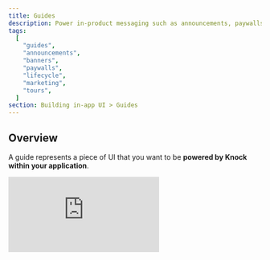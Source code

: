 ```yaml
---
title: Guides
description: Power in-product messaging such as announcements, paywalls, and banners using your own components.
tags:
  [
    "guides",
    "announcements",
    "banners",
    "paywalls",
    "lifecycle",
    "marketing",
    "tours",
  ]
section: Building in-app UI > Guides
---
```


## Overview

A guide represents a piece of UI that you want to be **powered by Knock within your application**.

<div style={{ position: "relative", paddingBottom: "56.25%", height: 0 }}>
  <iframe
    src="https://www.youtube.com/embed/lKYfB3FYMtk?si=VFbtG8BqXpa8m3PS"
    frameBorder="0"
    allowFullScreen
    style={{
      position: "absolute",
      top: 0,
      left: 0,
      width: "100%",
      height: "100%",
    }}
  />
</div>

You configure your guide in the Knock dashboard, including its **content**, its **targeting** rules (who can see it), and its **activation** rules (where in your product they can see it.)

You then use our API and client SDKs to render the **data** of a guide within your application.

Your engineering team owns the UI layer, and your content team owns the contents of the UI shown to users. Knock seamlessly powers this on your behalf, making it effortless to build powerful, managed UI components that anyone on your team can maintain.

## Use cases

- **Upgrade flows.** Show a guide to users on a `free` plan to display an upgrade button.
- **Outage banners.** Show a guides to all customers when there's upcoming maintenance for your product.
- **In-place feature announcements.** Ship static pieces of UI that prompt a user to learn more about new features.
- **Welcome modals.** Display a welcome modal to new users to help them get started with your product.

## Benefits

Using Knock guides to power your application UI gives you:

- **Native performance.** Guides render as first-class React, Vue, or Angular components instead of injected scripts. They add no runtime overhead and stay aligned with your design system.
- **Composable primitives for engineers.** The package ships components, hooks, low-level APIs, and socket infrastructure you can assemble into any in-product announcement, UI, or tour.
- **Self-service for product and marketing.** Content, targeting, and activation rules are edited entirely in the dashboard; no code or deploys required.
- **Built-in analytics and observability.** Delivery and engagement events are tracked automatically and can be forwarded to the analytics destinations you already use, whether that's a data warehouse, a third-party analytics service, or your own custom analytics platform.

## Relevant documentation

- [Creating guides](/in-app-ui/guides/create-guides). Learn how to create a guide in the Knock dashboard.
- [Ordering guides](/in-app-ui/guides/order-guides). Learn how to prioritize guides by ordering them in the Knock dashboard.
- [Rendering guides](/in-app-ui/guides/render-guides). Learn how to render a guide in your application.

## Frequently asked questions

<AccordionGroup>
  <Accordion title="How does pricing for Guides work?">
    Guides uses a monthly engaged users (MEU) pricing model. This is the
    distinct number of users who have **seen** or **engaged** with a guide in
    the billing period.
  </Accordion>
  <Accordion title="I'm already an Enterprise customer. Do I need to pay for guides separately?">
    If you don't already have Knock guides included in your enterprise
    agreement, you'll have the same guides limit as our Starter plan: 2,500
    active users a month. When you exceed that limit, we'll ask you to get in
    touch to add guides to your enterprise agreement.
  </Accordion>
  <Accordion title="Can I use guides in my cross-channel workflows and broadcasts?">
    Users are made eligible for guides based on their audience membership and
    targeting rules. To bring guides into your workflows, you can use our fetch
    step to add a user to an audience. We'll be adding support for an
    out-of-the-box "Update user" step in the future to make this more turnkey.
  </Accordion>
  <Accordion title="Is guide eligibility recalculated in real-time?">
    No, right now if your user enters an audience their guide eligibility will
    not be recalculated. Instead, you must either wait for the next guide fetch
    or manually trigger a refetch of the guides.
  </Accordion>
  <Accordion title="Can I pass application state to guides to use in targeting and personalization?">
    Yes, you can pass an arbitrary dictionary of data from your application to
    the guides API which can be used to determine eligibility as well as used in
    guide personalization.
  </Accordion>
  <Accordion title="Can I power multi-step product tours with guides?">
    Not as of our initial release. We're working on this and if you're
    interested we'd love to hear your use case at
    [support@knock.app](mailto:support@knock.app?subject=Guides%20beta%20feedback).
  </Accordion>
</AccordionGroup>
